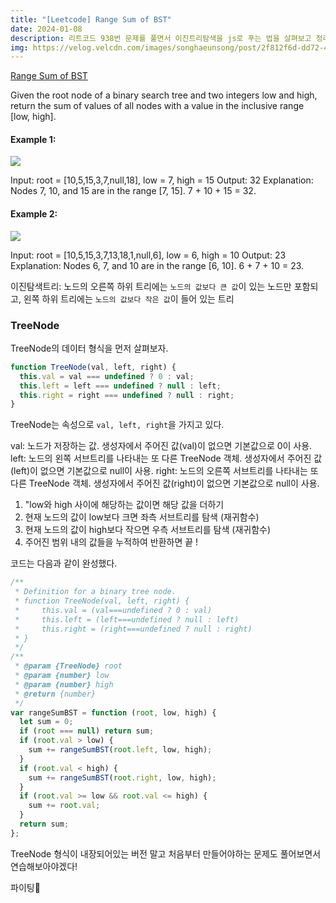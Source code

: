 ```yaml
---
title: "[Leetcode] Range Sum of BST"
date: 2024-01-08
description: 리트코드 938번 문제를 풀면서 이진트리탐색을 js로 푸는 법을 살펴보고 정리해보자.
img: https://velog.velcdn.com/images/songhaeunsong/post/2f812f6d-dd72-4c92-b965-b19a34f86409/image.png
---
```


[Range Sum of BST](https://leetcode.com/problems/range-sum-of-bst/?envType=daily-question&envId=2024-01-08)

Given the root node of a binary search tree and two integers low and high, return the sum of values of all nodes with a value in the inclusive range [low, high].

#### Example 1:

![](https://velog.velcdn.com/images/songhaeunsong/post/2f812f6d-dd72-4c92-b965-b19a34f86409/image.png)

Input: root = [10,5,15,3,7,null,18], low = 7, high = 15
Output: 32
Explanation: Nodes 7, 10, and 15 are in the range [7, 15]. 7 + 10 + 15 = 32.

#### Example 2:

![](https://velog.velcdn.com/images/songhaeunsong/post/81d5f0c7-1672-4cb5-867f-db8714ede0ea/image.png)

Input: root = [10,5,15,3,7,13,18,1,null,6], low = 6, high = 10
Output: 23
Explanation: Nodes 6, 7, and 10 are in the range [6, 10]. 6 + 7 + 10 = 23.

이진탐색트리: 노드의 오른쪽 하위 트리에는 `노드의 값보다 큰 값`이 있는 노드만 포함되고, 왼쪽 하위 트리에는 `노드의 값보다 작은 값`이 들어 있는 트리

### TreeNode

TreeNode의 데이터 형식을 먼저 살펴보자.

```js
function TreeNode(val, left, right) {
  this.val = val === undefined ? 0 : val;
  this.left = left === undefined ? null : left;
  this.right = right === undefined ? null : right;
}
```

TreeNode는 속성으로 `val, left, right`을 가지고 있다.

val: 노드가 저장하는 값. 생성자에서 주어진 값(val)이 없으면 기본값으로 0이 사용.
left: 노드의 왼쪽 서브트리를 나타내는 또 다른 TreeNode 객체. 생성자에서 주어진 값(left)이 없으면 기본값으로 null이 사용.
right: 노드의 오른쪽 서브트리를 나타내는 또 다른 TreeNode 객체. 생성자에서 주어진 값(right)이 없으면 기본값으로 null이 사용.

1. "low와 high 사이에 해당하는 값이면 해당 값을 더하기
2. 현재 노드의 값이 low보다 크면 좌측 서브트리를 탐색 (재귀함수)
3. 현재 노드의 값이 high보다 작으면 우측 서브트리를 탐색 (재귀함수)
4. 주어진 범위 내의 값들을 누적하여 반환하면 끝 !

코드는 다음과 같이 완성했다.

```js
/**
 * Definition for a binary tree node.
 * function TreeNode(val, left, right) {
 *     this.val = (val===undefined ? 0 : val)
 *     this.left = (left===undefined ? null : left)
 *     this.right = (right===undefined ? null : right)
 * }
 */
/**
 * @param {TreeNode} root
 * @param {number} low
 * @param {number} high
 * @return {number}
 */
var rangeSumBST = function (root, low, high) {
  let sum = 0;
  if (root === null) return sum;
  if (root.val > low) {
    sum += rangeSumBST(root.left, low, high);
  }
  if (root.val < high) {
    sum += rangeSumBST(root.right, low, high);
  }
  if (root.val >= low && root.val <= high) {
    sum += root.val;
  }
  return sum;
};
```

TreeNode 형식이 내장되어있는 버전 말고 처음부터 만들어야하는 문제도 풀어보면서 연습해보아야겠다!

파이팅😬
